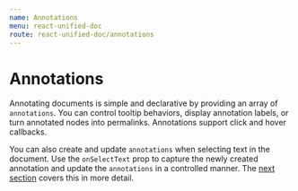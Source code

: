 ```yaml
---
name: Annotations
menu: react-unified-doc
route: react-unified-doc/annotations
---
```




# Annotations

Annotating documents is simple and declarative by providing an array of `annotations`.  You can control tooltip behaviors, display annotation labels, or turn annotated nodes into permalinks.  Annotations support click and hover callbacks.

You can also create and update `annotations` when selecting text in the document.  Use the `onSelectText` prop to capture the newly created annotation and update the `annotations` in a controlled manner.  The [next section](./selecting-text) covers this in more detail.

<ExampleAnnotations />
